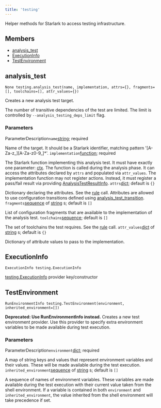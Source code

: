 ```yaml
---
title: 'testing'
---
```




Helper methods for Starlark to access testing infrastructure.

## Members

- [analysis\_test](#analysis_test)
- [ExecutionInfo](#ExecutionInfo)
- [TestEnvironment](#TestEnvironment)

## analysis\_test

```
None testing.analysis_test(name, implementation, attrs={}, fragments=[], toolchains=[], attr_values={})
```

 Creates a new analysis test target.

The number of transitive dependencies of the test are limited. The limit is controlled by `--analysis_testing_deps_limit` flag.


### Parameters

ParameterDescription`name`[string](../core/string.html);
 required

 Name of the target. It should be a Starlark identifier, matching pattern '\[A-Za-z\_\]\[A-Za-z0-9\_\]\*'.
 `implementation`[function](../core/function.html);
 required

 The Starlark function implementing this analysis test. It must have exactly one parameter: [ctx](../builtins/ctx.html). The function is called during the analysis phase. It can access the attributes declared by `attrs` and populated via `attr_values`. The implementation function may not register actions. Instead, it must register a pass/fail result via providing [AnalysisTestResultInfo](../providers/AnalysisTestResultInfo.html).
 `attrs`[dict](../core/dict.html);
 default is `{}`

 Dictionary declaring the attributes. See the [rule](../globals/bzl.html#rule) call. Attributes are allowed to use configuration transitions defined using [analysis\_test\_transition](../globals/bzl.html#analysis_test_transition).
 `fragments`[sequence](../core/list.html) of [string](../core/string.html) s;
 default is `[]`

 List of configuration fragments that are available to the implementation of the analysis test.
 `toolchains`[sequence](../core/list.html);
 default is `[]`

 The set of toolchains the test requires. See the [rule](../globals/bzl.html#rule) call.
 `attr_values`[dict](../core/dict.html) of [string](../core/string.html) s;
 default is `{}`

 Dictionary of attribute values to pass to the implementation.


## ExecutionInfo

```
ExecutionInfo testing.ExecutionInfo
```

 [testing.ExecutionInfo](../providers/ExecutionInfo.html) provider key/constructor



## TestEnvironment

```
RunEnvironmentInfo testing.TestEnvironment(environment, inherited_environment=[])
```

 **Deprecated: Use RunEnvironmentInfo instead.** Creates a new test environment provider. Use this provider to specify extra environment variables to be made available during test execution.


### Parameters

ParameterDescription`environment`[dict](../core/dict.html);
 required

 A map of string keys and values that represent environment variables and their values. These will be made available during the test execution.
 `inherited_environment`[sequence](../core/list.html) of [string](../core/string.html) s;
 default is `[]`

 A sequence of names of environment variables. These variables are made available during the test execution with their current value taken from the shell environment. If a variable is contained in both `environment` and `inherited_environment`, the value inherited from the shell environment will take precedence if set.
